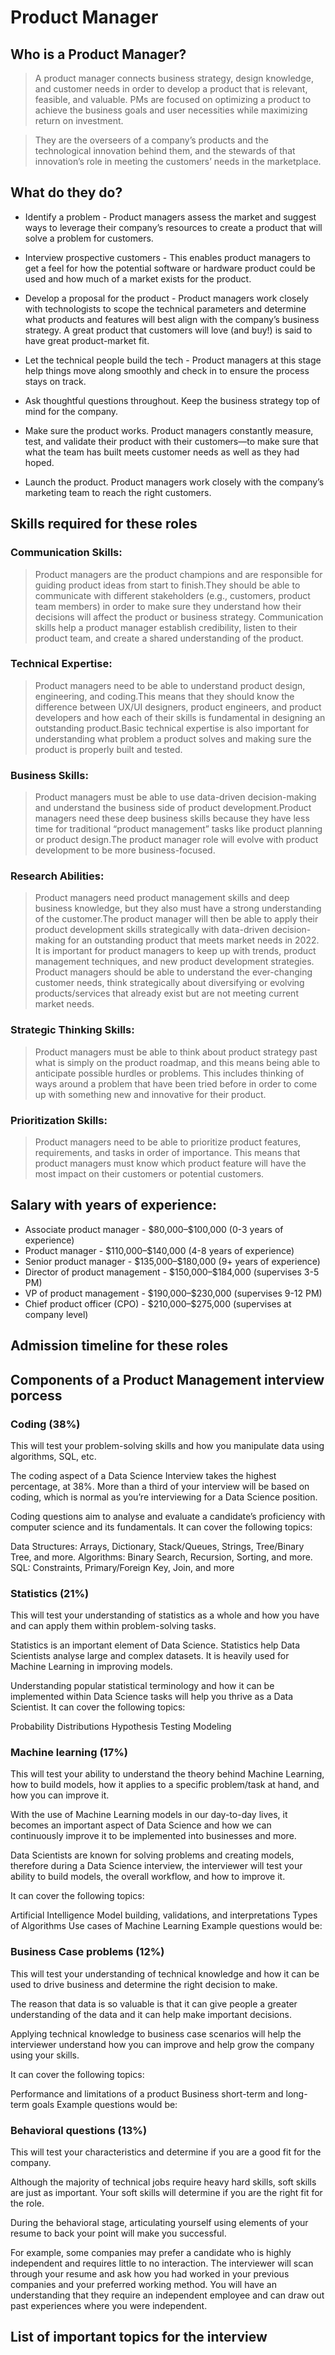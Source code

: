 # Product Manager {-}

## Who is a Product Manager? {-}

> A product manager connects business strategy, design knowledge, and customer needs in order to develop a product that is relevant, feasible, and valuable. PMs are focused on optimizing a product to achieve the business goals and user necessities while maximizing return on investment.

> They are the overseers of a company’s products and the technological innovation behind them, and the stewards of that innovation’s role in meeting the customers’ needs in the marketplace.



## What do they do? {-}

* Identify a problem - Product managers assess the market and suggest ways to leverage their company’s resources to create a product that will solve a problem for customers.

* Interview prospective customers - This enables product managers to get a feel for how the potential software or hardware product could be used and how much of a market exists for the product.

* Develop a proposal for the product - Product managers work closely with technologists to scope the technical parameters and determine what products and features will best align with the company’s business strategy. A great product that customers will love (and buy!) is said to have great product-market fit.

* Let the technical people build the tech - Product managers at this stage help things move along smoothly and check in to ensure the process stays on track.

* Ask thoughtful questions throughout. Keep the business strategy top of mind for the company. 

* Make sure the product works. Product managers constantly measure, test, and validate their product with their customers—to make sure that what the team has built meets customer needs as well as they had hoped. 

* Launch the product. Product managers work closely with the company’s marketing team to reach the right customers. 


## Skills required for these roles {-}

### Communication Skills: {-} 
> Product managers are the product champions and are responsible for guiding product ideas from start to finish.They should be able to communicate with different stakeholders (e.g., customers, product team members) in order to make sure they understand how their decisions will affect the product or business strategy. Communication skills help a product manager establish credibility, listen to their product team, and create a shared understanding of the product.

### Technical Expertise: {-}
> Product managers need to be able to understand product design, engineering, and coding.This means that they should know the difference between UX/UI designers, product engineers, and product developers and how each of their skills is fundamental in designing an outstanding product.Basic technical expertise is also important for understanding what problem a product solves and making sure the product is properly built and tested.

### Business Skills: {-} 
> Product managers must be able to use data-driven decision-making and understand the business side of product development.Product managers need these deep business skills because they have less time for traditional “product management” tasks like product planning or product design.The product manager role will evolve with product development to be more business-focused.

### Research Abilities: {-} 
> Product managers need product management skills and deep business knowledge, but they also must have a strong understanding of the customer.The product manager will then be able to apply their product development skills strategically with data-driven decision-making for an outstanding product that meets market needs in 2022. It is important for product managers to keep up with trends, product management techniques, and new product development strategies. Product managers should be able to understand the ever-changing customer needs, think strategically about diversifying or evolving products/services that already exist but are not meeting current market needs.

### Strategic Thinking Skills: {-}
> Product managers must be able to think about product strategy past what is simply on the product roadmap, and this means being able to anticipate possible hurdles or problems. This includes thinking of ways around a problem that have been tried before in order to come up with something new and innovative for their product.

### Prioritization Skills: {-}
> Product managers need to be able to prioritize product features, requirements, and tasks in order of importance. This means that product managers must know which product feature will have the most impact on their customers or potential customers.

## Salary with years of experience: {-}

* Associate product manager  - $80,000–$100,000 (0-3 years of experience)			
* Product manager	- $110,000–$140,000 (4-8 years of experience)			
* Senior product manager	- $135,000–$180,000 (9+ years of experience)			
* Director of product management	-  $150,000–$184,000 (supervises 3-5 PM)			
* VP of product management	-  $190,000–$230,000 (supervises 9-12 PM)			
* Chief product officer (CPO)	-  $210,000–$275,000 (supervises at company level)

## Admission timeline for these roles {-}

## Components of a Product Management interview porcess {-}

### Coding (38%)

This will test your problem-solving skills and how you manipulate data using algorithms, SQL, etc. 
 
The coding aspect of a Data Science Interview takes the highest percentage, at 38%. More than a third of your interview will be based on coding, which is normal as you’re interviewing for a Data Science position. 

Coding questions aim to analyse and evaluate a candidate's proficiency with computer science and its fundamentals. It can cover the following topics:

Data Structures: Arrays, Dictionary, Stack/Queues, Strings, Tree/Binary Tree, and more.
Algorithms: Binary Search, Recursion, Sorting, and more.
SQL: Constraints, Primary/Foreign Key, Join, and more
 

### Statistics (21%)

This will test your understanding of statistics as a whole and how you have and can apply them within problem-solving tasks.
 
Statistics is an important element of Data Science. Statistics help Data Scientists analyse large and complex datasets. It is heavily used for Machine Learning in improving models. 

Understanding popular statistical terminology and how it can be implemented within Data Science tasks will help you thrive as a Data Scientist. It can cover the following topics:

Probability Distributions
Hypothesis Testing
Modeling

 
### Machine learning (17%) 

This will test your ability to understand the theory behind Machine Learning, how to build models, how it applies to a specific problem/task at hand, and how you can improve it. 
 
With the use of Machine Learning models in our day-to-day lives, it becomes an important aspect of Data Science and how we can continuously improve it to be implemented into businesses and more. 

Data Scientists are known for solving problems and creating models, therefore during a Data Science interview, the interviewer will test your ability to build models, the overall workflow, and how to improve it. 

It can cover the following topics:

Artificial Intelligence
Model building, validations, and interpretations
Types of Algorithms
Use cases of Machine Learning
Example questions would be:

###  Business Case problems (12%) 
This will test your understanding of technical knowledge and how it can be used to drive business and determine the right decision to make. 
 
The reason that data is so valuable is that it can give people a greater understanding of the data and it can help make important decisions. 

Applying technical knowledge to business case scenarios will help the interviewer understand how you can improve and help grow the company using your skills. 

It can cover the following topics:

Performance and limitations of a product
Business short-term and long-term goals
Example questions would be:


### Behavioral questions (13%) 

This will test your characteristics and determine if you are a good fit for the company. 
 
Although the majority of technical jobs require heavy hard skills, soft skills are just as important. Your soft skills will determine if you are the right fit for the role. 

During the behavioral stage, articulating yourself using elements of your resume to back your point will make you successful. 

For example, some companies may prefer a candidate who is highly independent and requires little to no interaction. The interviewer will scan through your resume and ask how you had worked in your previous companies and your preferred working method. You will have an understanding that they require an independent employee and can draw out past experiences where you were independent.

## List of important topics for the interview



